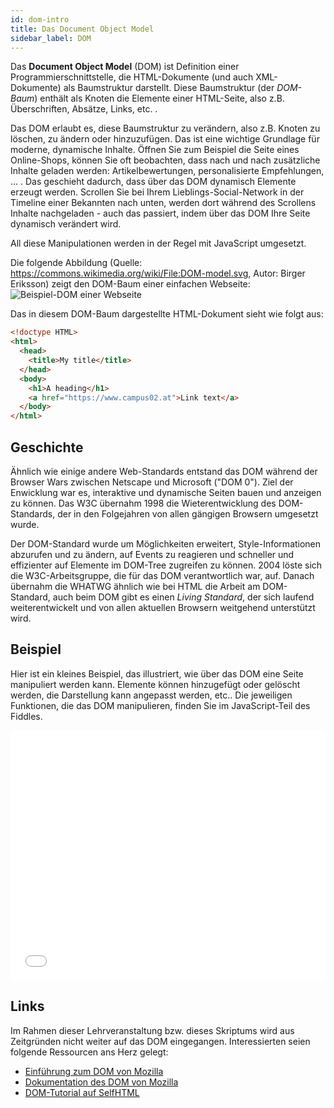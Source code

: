 ---
id: dom-intro
title: Das Document Object Model
sidebar_label: DOM
---

Das **Document Object Model** (DOM) ist Definition einer Programmierschnittstelle,
die HTML-Dokumente (und auch XML-Dokumente) als Baumstruktur darstellt. Diese
Baumstruktur (der *DOM-Baum*) enthält als Knoten die Elemente einer HTML-Seite,
also z.B. Überschriften, Absätze, Links, etc. .

Das DOM erlaubt es, diese Baumstruktur zu verändern, also z.B. Knoten zu löschen,
zu ändern oder hinzuzufügen. Das ist eine wichtige Grundlage für moderne, dynamische
Inhalte. Öffnen Sie zum Beispiel die Seite eines Online-Shops, können Sie oft beobachten,
dass nach und nach zusätzliche Inhalte geladen werden: Artikelbewertungen, personalisierte
Empfehlungen, ... . Das geschieht dadurch, dass über das DOM dynamisch Elemente erzeugt werden.
Scrollen Sie bei Ihrem Lieblings-Social-Network in der Timeline einer Bekannten nach unten,
werden dort während des Scrollens Inhalte nachgeladen - auch das passiert, indem über das
DOM Ihre Seite dynamisch verändert wird.

All diese Manipulationen werden in der Regel mit JavaScript umgesetzt.

Die folgende Abbildung (Quelle: https://commons.wikimedia.org/wiki/File:DOM-model.svg, Autor: Birger Eriksson) zeigt den DOM-Baum einer einfachen Webseite:
![Beispiel-DOM einer Webseite](https://upload.wikimedia.org/wikipedia/commons/thumb/5/5a/DOM-model.svg/580px-DOM-model.svg.png)

Das in diesem DOM-Baum dargestellte HTML-Dokument sieht wie folgt aus:
```html
<!doctype HTML>
<html>
  <head>
    <title>My title</title>
  </head>
  <body>
    <h1>A heading</h1>
    <a href="https://www.campus02.at">Link text</a>
  </body>
</html>
```

## Geschichte

Ähnlich wie einige andere Web-Standards entstand das DOM während der Browser Wars zwischen
Netscape und Microsoft ("DOM 0"). Ziel der Enwicklung war es, interaktive und dynamische Seiten
bauen und anzeigen zu können. Das W3C übernahm 1998 die Wieterentwicklung des DOM-Standards,
der in den Folgejahren von allen gängigen Browsern umgesetzt wurde. 

Der DOM-Standard wurde um Möglichkeiten erweitert, Style-Informationen abzurufen und zu ändern,
auf Events zu reagieren und schneller und effizienter auf Elemente im DOM-Tree zugreifen zu können. 2004 löste sich 
die W3C-Arbeitsgruppe, die für das DOM verantwortlich war, auf. Danach übernahm die WHATWG
ähnlich wie bei HTML die Arbeit am DOM-Standard, auch beim DOM gibt es einen *Living Standard*,
der sich laufend weiterentwickelt und von allen aktuellen Browsern weitgehend unterstützt wird.

## Beispiel

Hier ist ein kleines Beispiel, das illustriert, wie über das DOM eine Seite manipuliert werden kann.
Elemente können hinzugefügt oder gelöscht werden, die Darstellung kann angepasst werden, etc.. Die jeweiligen
Funktionen, die das DOM manipulieren, finden Sie im JavaScript-Teil des Fiddles.

<iframe width="100%" height="400" src="//jsfiddle.net/michivo/6e4mjpaq/46/embedded/html,js,result/dark/" allowfullscreen="allowfullscreen" frameborder="0"></iframe>

## Links

Im Rahmen dieser Lehrveranstaltung bzw. dieses Skriptums wird aus Zeitgründen nicht weiter auf das DOM eingegangen.
Interessierten seien folgende Ressourcen ans Herz gelegt:
- [Einführung zum DOM von Mozilla](https://developer.mozilla.org/en-US/docs/Web/API/Document_Object_Model/Introduction)
- [Dokumentation des DOM von Mozilla](https://developer.mozilla.org/en-US/docs/Web/API/Document_Object_Model)
- [DOM-Tutorial auf SelfHTML](https://wiki.selfhtml.org/wiki/JavaScript/Tutorials/DOM)